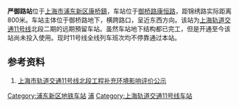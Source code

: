 {{SH Future infrastructure}}
{{Infobox station
| name                = 严御路
| eng_name            = Yanyu Road
| linecolour          = {{上海地铁颜色|11|yes}}
| native_name         = 
| native_name_lang    = 
| symbol_location     = 
| symbol              = 
| type                = 
| image               = 
| alt                 = 
| caption             = 
| address             = [[御桥路|御桥路]][[康恒路|康恒路]]
| borough             = [[上海|上海]][[浦東新区|浦東新区]][[康桥鎮|康桥鎮]]
| country             = {{PRC}}
| coordinates         = 
| owned               = [[上海申通地铁集团|上海申通地铁集团]]
| operator            = [[上海地铁|上海地铁]]
| line                = {{上海地铁线路名|11|SL}}
| distance            = 
| platform            = 1個[[島式月台|島式月台]]
| platformtype        = 
| tracks              = 
| train_operators     = 
| connections         = 
| structure           = 地下车站
| hall                = 地下站厅
| interchange         = 
| disabled            = 
| exits               = 
| status              = 本站目前暂缓开通
| code                = 
| zone                = 
| website             = 
| opened              = 
| closed              = 
| passengers          = 
| pass_year           = 
| pass_rank           = 
| first               = 
| last                = 
| services            = {{Adjacent stations
|system=SHM|line=11|left=浦三路|right=御桥|note-mid=本站暂缓开通}}
| other_services      = 
}}
'''严御路站'''位于[[上海市|上海市]][[浦东新区|浦东新区]][[康桥鎮|康桥鎮]]，车站位于[[御桥路|御桥路]][[康恒路|康恒路]]，距锦绣路实际距离800米。车站主体位于御桥路地下，横跨路口，呈近东西方向。该站为[[上海轨道交通11号线|上海轨道交通11号线]]北段二期的远期預留车站。虽然车站地下结构都已完工，但是开通至今该站尚未投入使用。现时11号线全线列车班次均不停靠通过本站。

==参考资料==
#[http://www.envir.gov.cn/info/2008/2008110646.htm 上海市轨道交通11号线北段工程补充环境影响评价公示]{{Wayback|url=http://www.envir.gov.cn/info/2008/2008110646.htm |date=20130320021815 }}

{{Shmetro-stub}}
{{上海轨道交通11号线车站}}

[[Category:浦东新区地铁车站|Category:浦东新区地铁车站]]
[[Category:以街道命名的上海軌道交通車站|浦]]
[[Category:上海轨道交通11号线车站|Category:上海轨道交通11号线车站]]